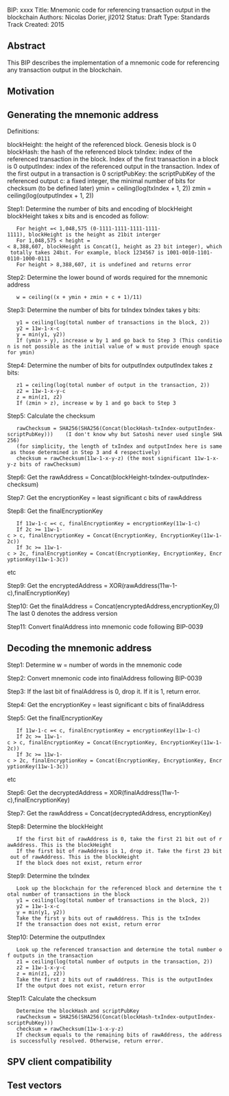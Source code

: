 BIP: xxxx
Title: Mnemonic code for referencing transaction output in the blockchain
Authors: Nicolas Dorier, jl2012
Status: Draft
Type: Standards Track
Created: 2015

==Abstract==

This BIP describes the implementation of a mnemonic code for referencing any transaction output in the blockchain.

==Motivation==

==Generating the mnemonic address==

Definitions:

blockHeight: the height of the referenced block. Genesis block is 0
blockHash: the hash of the referenced block
txIndex: index of the referenced transaction in the block. Index of the first transaction in a block is 0
outputIndex: index of the referenced output in the transaction. Index of the first output in a transaction is 0
scriptPubKey: the scriptPubKey of the referenced output
c: a fixed integer, the minimal number of bits for checksum (to be defined later)
ymin = ceiling(log(txIndex + 1, 2))
zmin = ceiling(log(outputIndex + 1, 2))

Step1: Determine the number of bits and encoding of blockHeight
blockHeight takes x bits and is encoded as follow:

    For height =< 1,048,575 (0-1111-1111-1111-1111-1111), blockHeight is the height as 21bit interger
    For 1,048,575 < height =< 8,388,607, blockHeight is Concat(1, height as 23 bit integer), which totally takes 24bit. For example, block 1234567 is 1001-0010-1101-0110-1000-0111
    For height > 8,388,607, it is undefined and returns error


Step2: Determine the lower bound of words required for the mnemonic address

    w = ceiling((x + ymin + zmin + c + 1)/11)


Step3: Determine the number of bits for txIndex
txIndex takes y bits:

    y1 = ceiling(log(total number of transactions in the block, 2))
    y2 = 11w-1-x-c
    y = min(y1, y2))
    If (ymin > y), increase w by 1 and go back to Step 3 (This condition is not possible as the initial value of w must provide enough space for ymin)


Step4: Determine the number of bits for outputIndex
outputIndex takes z bits:

    z1 = ceiling(log(total number of output in the transaction, 2))
    z2 = 11w-1-x-y-c
    z = min(z1, z2)
    If (zmin > z), increase w by 1 and go back to Step 3


Step5: Calculate the checksum

    rawChecksum = SHA256(SHA256(Concat(blockHash-txIndex-outputIndex-scriptPubKey)))    (I don't know why but Satoshi never used single SHA256)
    (for simplicity, the length of txIndex and outputIndex here is same as those determined in Step 3 and 4 respectively)
    checksum = rawChecksum(11w-1-x-y-z) (the most significant 11w-1-x-y-z bits of rawChecksum)


Step6: Get the rawAddress = Concat(blockHeight-txIndex-outputIndex-checksum)

Step7: Get the encryptionKey = least significant c bits of rawAddress

Step8: Get the finalEncryptionKey

    If 11w-1-c =< c, finalEncryptionKey = encryptionKey(11w-1-c)
    If 2c >= 11w-1-c > c, finalEncryptionKey = Concat(EncryptionKey, EncryptionKey(11w-1-2c))
    If 3c >= 11w-1-c > 2c, finalEncryptionKey = Concat(EncryptionKey, EncryptionKey, EncryptionKey(11w-1-3c))

etc

Step9: Get the encryptedAddress = XOR(rawAddress(11w-1-c),finalEncryptionKey)

Step10: Get the finalAddress = Concat(encryptedAddress,encryptionKey,0)
The last 0 denotes the address version

Step11: Convert finalAddress into mnemonic code following BIP-0039


==Decoding the mnemonic address==

Step1: Determine w = number of words in the mnemonic code

Step2: Convert mnemonic code into finalAddress following BIP-0039

Step3: If the last bit of finalAddress is 0, drop it. If it is 1, return error.

Step4: Get the encryptionKey = least significant c bits of finalAddress

Step5: Get the finalEncryptionKey

    If 11w-1-c =< c, finalEncryptionKey = encryptionKey(11w-1-c)
    If 2c >= 11w-1-c > c, finalEncryptionKey = Concat(EncryptionKey, EncryptionKey(11w-1-2c))
    If 3c >= 11w-1-c > 2c, finalEncryptionKey = Concat(EncryptionKey, EncryptionKey, EncryptionKey(11w-1-3c))

etc

Step6: Get the decryptedAddress = XOR(finalAddress(11w-1-c),finalEncryptionKey)

Step7: Get the rawAddress = Concat(decryptedAddress, encryptionKey)

Step8: Determine the blockHeight

    If the first bit of rawAddress is 0, take the first 21 bit out of rawAddress. This is the blockHeight
    If the first bit of rawAddress is 1, drop it. Take the first 23 bit out of rawAddress. This is the blockHeight
    If the block does not exist, return error


Step9: Determine the txIndex

    Look up the blockchain for the referenced block and determine the total number of transactions in the block
    y1 = ceiling(log(total number of transactions in the block, 2))
    y2 = 11w-1-x-c
    y = min(y1, y2))
    Take the first y bits out of rawAddress. This is the txIndex
    If the transaction does not exist, return error


Step10: Determine the outputIndex

    Look up the referenced transaction and determine the total number of outputs in the transaction
    z1 = ceiling(log(total number of outputs in the transaction, 2))
    z2 = 11w-1-x-y-c
    z = min(z1, z2))
    Take the first z bits out of rawAddress. This is the outputIndex
    If the output does not exist, return error


Step11: Calculate the checksum

    Determine the blockHash and scriptPubKey
    rawChecksum = SHA256(SHA256(Concat(blockHash-txIndex-outputIndex-scriptPubKey)))
    checksum = rawChecksum(11w-1-x-y-z)
    If checksum equals to the remaining bits of rawAddress, the address is successfully resolved. Otherwise, return error.


==SPV client compatibility==

==Test vectors==